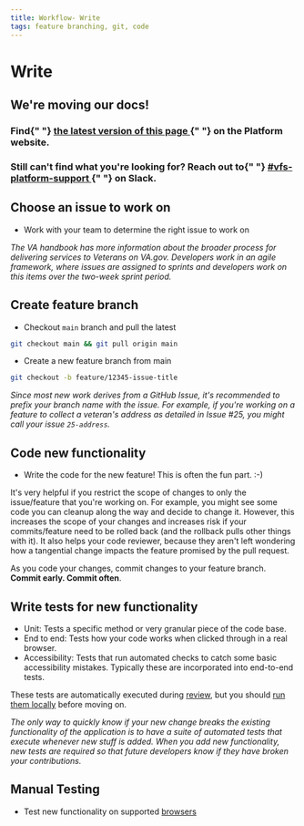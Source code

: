 ```yaml
---
title: Workflow- Write
tags: feature branching, git, code
---
```


# Write

<div class="deprecation-message">
  <h2>We're moving our docs!</h2>
  <h3>
    Find{" "}
    <a href="https://depo-platform-documentation.scrollhelp.site/developer-docs/Frontend-workflow:-Write.1846312961.html">
      the latest version of this page
    </a>{" "}
    on the Platform website.
  </h3>
  <h3>
    Still can't find what you're looking for? Reach out to{" "}
    <a href="https://dsva.slack.com/archives/CBU0KDSB1">
      #vfs-platform-support
    </a>{" "}
    on Slack.
  </h3>
</div>

## Choose an issue to work on

- Work with your team to determine the right issue to work on

_The VA handbook has more information about the broader process for delivering services to Veterans on VA.gov. Developers work in an agile framework, where issues are assigned to sprints and developers work on this items over the two-week sprint period._

## Create feature branch

- Checkout `main` branch and pull the latest

```bash
git checkout main && git pull origin main
```

- Create a new feature branch from main

```bash
git checkout -b feature/12345-issue-title
```

_Since most new work derives from a GitHub Issue, it's recommended to prefix your branch name with the issue. For example, if you're working on a feature to collect a veteran's address as detailed in Issue #25, you might call your issue `25-address`._

## Code new functionality

- Write the code for the new feature! This is often the fun part. :-)

It's very helpful if you restrict the scope of changes to only the issue/feature that you're working on. For example, you might see some code you can cleanup along the way and decide to change it. However, this increases the scope of your changes and increases risk if your commits/feature need to be rolled back (and the rollback pulls other things with it). It also helps your code reviewer, because they aren't left wondering how a tangential change impacts the feature promised by the pull request.

As you code your changes, commit changes to your feature branch. **Commit early. Commit often**.

## Write tests for new functionality

- Unit: Tests a specific method or very granular piece of the code base.
- End to end: Tests how your code works when clicked through in a real browser.
- Accessibility: Tests that run automated checks to catch some basic accessibility mistakes. Typically these are incorporated into end-to-end tests.

These tests are automatically executed during [review](/getting-started/common-tasks/workflow/review), but you should [run them locally](/getting-started/common-tasks/test) before moving on.

_The only way to quickly know if your new change breaks the existing functionality of the application is to have a suite of automated tests that execute whenever new stuff is added. When you add new functionality, new tests are required so that future developers know if they have broken your contributions._

## Manual Testing

- Test new functionality on supported [browsers](/platform/front-end-standards/documented-decisions/browser-support/)
